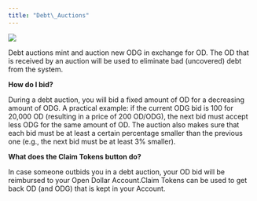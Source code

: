 ```yaml
---
title: "Debt\_Auctions"
---
```


![](</img/Debt Auction Image.png>)

Debt auctions mint and auction new ODG in exchange for OD. The OD that is received by an auction will be used to eliminate bad (uncovered) debt from the system.

**How do I bid?**

During a debt auction, you will bid a fixed amount of OD for a decreasing amount of ODG. A practical example: if the current ODG bid is 100 for 20,000 OD (resulting in a price of 200 OD/ODG), the next bid must accept less ODG for the same amount of OD. The auction also makes sure that each bid must be at least a certain percentage smaller than the previous one (e.g., the next bid must be at least 3% smaller).

**What does the Claim Tokens button do?**

In case someone outbids you in a debt auction, your OD bid will be reimbursed to your Open Dollar Account.Claim Tokens can be used to get back OD (and ODG) that is kept in your Account.
